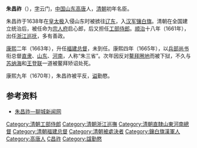 '''朱昌祚'''（{{bd|1627年||1667年|catIdx=Z朱}}），[[表字|字]]云门，[[中国|中国]][[山东|山东]][[高唐|高唐]]人，[[清朝|清朝]]初年名臣。

朱昌祚于1638年在[[皇太极|皇太极]]入侵山东时被掳往[[辽东|辽东]]，入[[汉八旗|汉军]][[镶白旗|镶白旗]]。清朝在全国建立统治后，被任命为[[宗人府|宗人府]]启心郎，后又担任[[工部|工部]][[侍郎|侍郎]]。[[顺治|顺治]]十八年（1661年），出任[[浙江|浙江]][[巡抚|巡抚]]，多有善政。

[[康熙|康熙]]二年（1663年），升任[[福建|福建]][[总督|总督]]，未到任。康熙四年（1665年），以[[兵部|兵部]][[尚书|尚书]]衔总督[[直隶|直隶]]、[[山东|山东]]、[[河南|河南]]，人称“朱三省”。次年因反对[[鳌拜|鳌拜]][[圈地|圈地]]而被下狱，不久与[[苏纳海|苏纳海]]和[[王登联|王登联]]一道被鳌拜矫诏处死。

康熙九年（1670年），朱昌祚被平反，[[谥号|谥]]勤愍。

==参考资料==
*[http://www.lcxw.cn/Html/LISHIMINGREN/0652408355521466.html 朱昌祚—聊城新闻网]{{dead link|date=2018年3月 |bot=InternetArchiveBot |fix-attempted=yes }}

{{DEFAULTSORT:Zhu朱}}
[[Category:清朝工部侍郎|Category:清朝工部侍郎]]
[[Category:清朝浙江巡撫|Category:清朝浙江巡撫]]
[[Category:清朝直隸山東河南總督|Category:清朝直隸山東河南總督]]
[[Category:清朝福建总督|Category:清朝福建总督]]
[[Category:清朝被處決者|Category:清朝被處決者]]
[[Category:鑲白旗漢軍人|Category:鑲白旗漢軍人]]
[[Category:高唐人|Category:高唐人]]
[[Category:朱姓|C昌祚]]
[[Category:諡勤愍|Category:諡勤愍]]